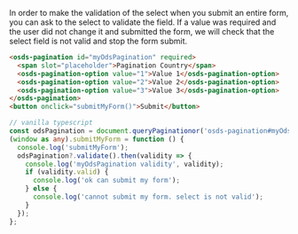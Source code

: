 In order to make the validation of the select when you submit an entire form,
you can ask to the select to validate the field.
If a value was required and the user did not change it and submitted the form,
we will check that the select field is not valid and stop the form submit.

```html
<osds-pagination id="myOdsPagination" required>
  <span slot="placeholder">Pagination Country</span>
  <osds-pagination-option value="1">Value 1</osds-pagination-option>
  <osds-pagination-option value="2">Value 2</osds-pagination-option>
  <osds-pagination-option value="3">Value 3</osds-pagination-option>
</osds-pagination>
<button onclick="submitMyForm()">Submit</button>
```

```typescript
// vanilla typescript
const odsPagination = document.queryPaginationor('osds-pagination#myOdsPagination');
(window as any).submitMyForm = function () {
  console.log('submitMyForm');
  odsPagination?.validate().then(validity => {
    console.log('myOdsPagination validity', validity);
    if (validity.valid) {
      console.log('ok can submit my form');
    } else {
      console.log('cannot submit my form. select is not valid');
    }
  });
};
```
